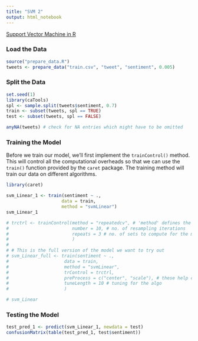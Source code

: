 ```yaml
---
title: "SVM 2"
output: html_notebook
---
```


[Support Vector Machine in R](https://www.edureka.co/blog/support-vector-machine-in-r/)

### Load the Data

```r
source("prepare_data.R")
tweets <- prepare_data("train.csv", "tweet", "sentiment", 0.005)
```

### Split the Data

```r
set.seed(1)
library(caTools)
spl <- sample.split(tweets$sentiment, 0.7)
train <- subset(tweets, spl == TRUE)
test <- subset(tweets, spl == FALSE)

anyNA(tweets) # check for NA entries which might have to be omitted
```

### Training the Model

Before we train our model, we’ll first implement the `trainControl()` method. This will control all the computational overheads so that we can use the `train()` function provided by the `caret` package. The training method will train our data on different algorithms.

```r
library(caret)

svm_Linear_1 <- train(sentiment ~ .,
                     data = train,
                     method = "svmLinear")
svm_Linear_1

# trctrl <- trainControl(method = "repeatedcv", # 'method' defines the resampling method. "repeatedcv": repeated cross-validation
#                        number = 10, # no. of resampling iterations
#                        repeats = 3 # no. of sets to compute for the method chosen
#                        )
# 
# # This is the full version of the model we want to try out
# svm_Linear_full <- train(sentiment ~ .,
#                     data = train,
#                     method = "svmLinear",
#                     trControl = trctrl,
#                     preProcess = c("center", "scale"), # these help center and scale the data. After pre-processing, these convert our training data with mean value appx. 0 and s.d. appx. 1.
#                     tuneLength = 10 # tuning for the algo
#                     )

# svm_Linear
```

### Testing the Model

```r
test_pred_1 <- predict(svm_Linear_1, newdata = test)
confusionMatrix(table(test_pred_1, test$sentiment))
```

